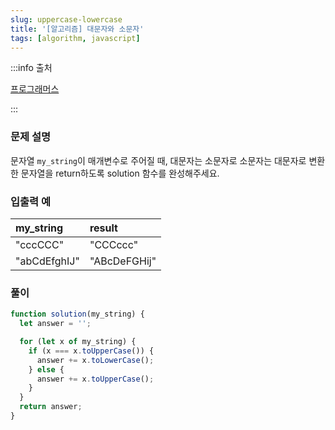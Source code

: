```yaml
---
slug: uppercase-lowercase
title: '[알고리즘] 대문자와 소문자'
tags: [algorithm, javascript]
---
```


:::info 출처

[프로그래머스](https://school.programmers.co.kr/learn/courses/30/lessons/120893)

:::

### 문제 설명

문자열 `my_string`이 매개변수로 주어질 때, 대문자는 소문자로 소문자는 대문자로 변환한 문자열을 return하도록 solution 함수를 완성해주세요.

<!--truncate-->

### 입출력 예

| my_string    | result       |
| :----------- | :----------- |
| "cccCCC"     | "CCCccc"     |
| "abCdEfghIJ" | "ABcDeFGHij" |

### 풀이

```js
function solution(my_string) {
  let answer = '';

  for (let x of my_string) {
    if (x === x.toUpperCase()) {
      answer += x.toLowerCase();
    } else {
      answer += x.toUpperCase();
    }
  }
  return answer;
}
```
